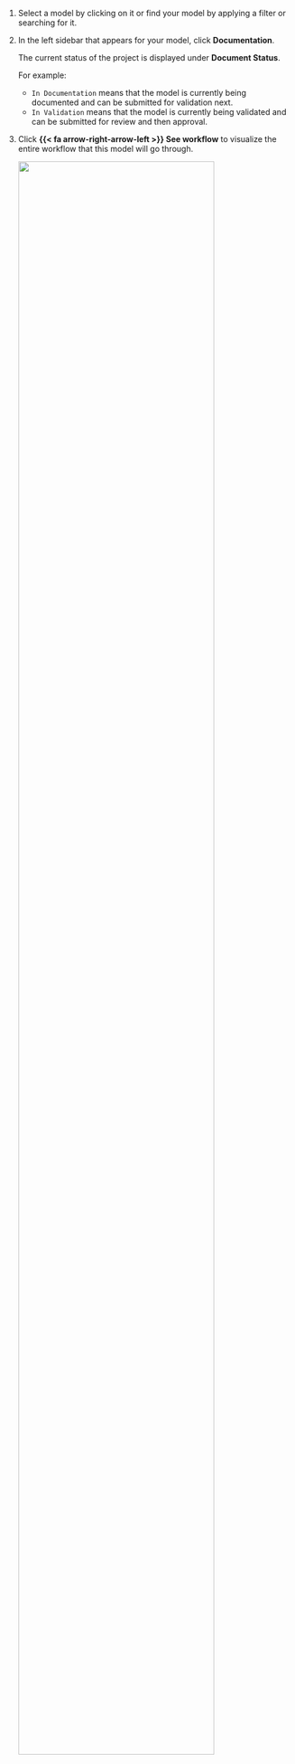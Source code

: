 1. Select a model by clicking on it or find your model by applying a filter or searching for it.

1. In the left sidebar that appears for your model, click **Documentation**.

   The current status of the project is displayed under **Document Status**. 
   
   For example: 
   
      - `In Documentation` means that the model is currently being documented and can be submitted for validation next. 
      - `In Validation` means that the model is currently being validated and can be submitted for review and then approval.

1. Click **{{< fa arrow-right-arrow-left >}} See workflow** to visualize the entire workflow that this model will go through.

   ![](../guide/workflow.png){width=85% fig-alt="A summary view of the workflow steps that a model must go through, from initial documentation, to validation, review, and approval."}